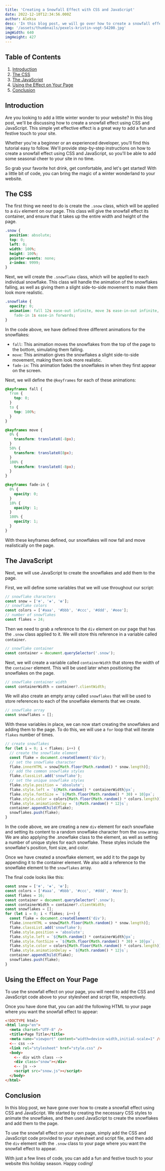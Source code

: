 ```yaml
---
title: 'Creating a Snowfall Effect with CSS and JavaScript'
date: 2022-12-10T12:34:56.000Z
author: Aleksa
desc: 'In this blog post, we will go over how to create a snowfall effect using CSS and JavaScript. This effect can be used to add a wintery touch to your website, making it perfect for the holiday season.'
img: '/assets/thumbnails/pexels-kristin-vogt-54200.jpg'
imgWidth: 640
imgHeight: 427
---
```


## Table of Contents

1. [Introduction](#introduction)
2. [The CSS](#the-css)
3. [The JavaScript](#the-javascript)
4. [Using the Effect on Your Page](#using-the-effect-on-your-page)
5. [Conclusion](#conclusion)

## Introduction

Are you looking to add a little winter wonder to your website? In this blog post, we'll be discussing how to create a snowfall effect using CSS and JavaScript. This simple yet effective effect is a great way to add a fun and festive touch to your site.

Whether you're a beginner or an experienced developer, you'll find this tutorial easy to follow. We'll provide step-by-step instructions on how to create a snowfall effect using CSS and JavaScript, so you'll be able to add some seasonal cheer to your site in no time.

So grab your favorite hot drink, get comfortable, and let's get started! With a little bit of code, you can bring the magic of a winter wonderland to your website.

## The CSS

The first thing we need to do is create the `.snow` class, which will be applied to a `div` element on our page. This class will give the snowfall effect its container, and ensure that it takes up the entire width and height of the page.

```css
.snow {
  position: absolute;
  top: 0;
  left: 0;
  width: 100%;
  height: 100%;
  pointer-events: none;
  z-index: 9999;
}
```

Next, we will create the `.snowflake` class, which will be applied to each individual snowflake. This class will handle the animation of the snowflakes falling, as well as giving them a slight side-to-side movement to make them look more realistic.

```css
.snowflake {
  opacity: 0;
  animation: fall 12s ease-out infinite, move 3s ease-in-out infinite,
    fade-in 1s ease-in forwards;
}
```

In the code above, we have defined three different animations for the snowflakes:

- `fall`: This animation moves the snowflakes from the top of the page to the bottom, simulating them falling.
- `move`: This animation gives the snowflakes a slight side-to-side movement, making them look more realistic.
- `fade-in`: This animation fades the snowflakes in when they first appear on the screen.

Next, we will define the `@keyframes` for each of these animations:

```css
@keyframes fall {
  from {
    top: 0;
  }
  to {
    top: 100%;
  }
}

@keyframes move {
  0% {
    transform: translateX(-8px);
  }
  50% {
    transform: translateX(8px);
  }
  100% {
    transform: translateX(-8px);
  }
}

@keyframes fade-in {
  0% {
    opacity: 0;
  }
  10% {
    opacity: 1;
  }
  100% {
    opacity: 1;
  }
}
```

With these keyframes defined, our snowflakes will now fall and move realistically on the page.

## The JavaScript

Next, we will use JavaScript to create the snowflakes and add them to the page.

First, we will define some variables that we will use throughout our script:

```js
// snowflake characters
const snow = ['❄', '❅', '❆'];
// snowflake colors
const colors = ['#aaa', '#bbb', '#ccc', '#ddd', '#eee'];
// number of snowflakes
const flakes = 24;
```

Then we need to grab a reference to the `div` element on our page that has the `.snow` class applied to it. We will store this reference in a variable called `container`.

```js
// snowflake container
const container = document.querySelector('.snow');
```

Next, we will create a variable called `containerWidth` that stores the width of the `container` element. This will be used later when positioning the snowflakes on the page.

```js
// snowflake container width
const containerWidth = container?.clientWidth;
```

We will also create an empty array called `snowflakes` that will be used to store references to each of the snowflake elements that we create.

```js
// snowflake array
const snowflakes = [];
```

With these variables in place, we can now start creating the snowflakes and adding them to the page. To do this, we will use a `for` loop that will iterate `flakes` number of times.

```js
// create snowflakes
for (let i = 0; i < flakes; i++) {
  // create the snowflake element
  const flake = document.createElement('div');
  // set the snowflake character
  flake.innerHTML = snow[Math.floor(Math.random() * snow.length)];
  // add the common snowflake styles
  flake.classList.add('snowflake');
  // set the unique snowflake styles
  flake.style.position = 'absolute';
  flake.style.left = `${Math.random() * containerWidth}px`;
  flake.style.fontSize = `${Math.floor(Math.random() * 30) + 10}px`;
  flake.style.color = colors[Math.floor(Math.random() * colors.length)];
  flake.style.animationDelay = `${Math.random() * 12}s`;
  container.appendChild(flake);
  snowflakes.push(flake);
}
```

In the code above, we are creating a new `div` element for each snowflake and setting its content to a random snowflake character from the `snow` array. We are also applying the .snowflake class to the element, as well as setting a number of unique styles for each snowflake. These styles include the snowflake's position, font size, and color.

Once we have created a snowflake element, we add it to the page by appending it to the container element. We also add a reference to the snowflake element to the `snowflakes` array.

The final code looks like this:

```js
const snow = ['❄', '❅', '❆'];
const colors = ['#aaa', '#bbb', '#ccc', '#ddd', '#eee'];
const flakes = 16;
const container = document.querySelector('.snow');
const containerWidth = container?.clientWidth;
const snowflakes = [];
for (let i = 0; i < flakes; i++) {
  const flake = document.createElement('div');
  flake.innerHTML = snow[Math.floor(Math.random() * snow.length)];
  flake.classList.add('snowflake');
  flake.style.position = 'absolute';
  flake.style.left = `${Math.random() * containerWidth}px`;
  flake.style.fontSize = `${Math.floor(Math.random() * 30) + 10}px`;
  flake.style.color = colors[Math.floor(Math.random() * colors.length)];
  flake.style.animationDelay = `${Math.random() * 12}s`;
  container.appendChild(flake);
  snowflakes.push(flake);
}
```

## Using the Effect on Your Page

To use the snowfall effect on your page, you will need to add the CSS and JavaScript code above to your stylesheet and script file, respectively.

Once you have done that, you can add the following HTML to your page where you want the snowfall effect to appear:

```html
<!DOCTYPE html>
<html lang="en">
  <meta charset="UTF-8" />
  <title>Page Title</title>
  <meta name="viewport" content="width=device-width,initial-scale=1" />
  <-- css -->
  <link rel="stylesheet" href="style.css" />
  <body>
    <-- div with class -->
    <div class="snow"></div>
    <-- js -->
    <script src="snow.js"></script>
  </body>
</html>
```

## Conclusion

In this blog post, we have gone over how to create a snowfall effect using CSS and JavaScript. We started by creating the necessary CSS styles to animate the snowflakes, and then used JavaScript to create the snowflakes and add them to the page.

To use the snowfall effect on your own page, simply add the CSS and JavaScript code provided to your stylesheet and script file, and then add the `div` element with the `.snow` class to your page where you want the snowfall effect to appear.

With just a few lines of code, you can add a fun and festive touch to your website this holiday season. Happy coding!
